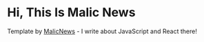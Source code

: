 # Hi, This Is Malic News

Template by [MalicNews](https://www.adball.tech?utm_source=cara&utm_medium=Starter) - I write about JavaScript and React there!

